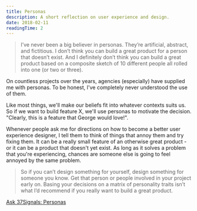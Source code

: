 ```yaml
---
title: Personas
description: A short reflection on user experience and design.
date: 2018-02-11
readingTime: 2
---
```


>I’ve never been a big believer in personas. They’re artificial, abstract, and fictitious. I don’t think you can build a great product for a person that doesn’t exist. And I definitely don’t think you can build a great product based on a composite sketch of 10 different people all rolled into one (or two or three).

On countless projects over the years, agencies (especially) have supplied me with personas. To be honest, I've completely never understood the use of them.

Like most things, we'll make our beliefs fit into whatever contexts suits us. So if we want to build feature X, we'll use personas to motivate the decision. "Clearly, this is a feature that George would love!".

Whenever people ask me for directions on how to become a better user experience designer, I tell them to think of things that annoy them and try fixing them. It can be a really small feature of an otherwise great product - or it can be a product that doesn't yet exist. As long as it solves a problem that you're experiencing, chances are someone else is going to feel annoyed by the same problem.

>So if you can’t design something for yourself, design something for someone you know. Get that person or people involved in your project early on. Basing your decisions on a matrix of personality traits isn’t what I’d recommend if you really want to build a great product.

<a href="https://signalvnoise.com/posts/690-ask-37signals-personas">Ask 37Signals: Personas</a>